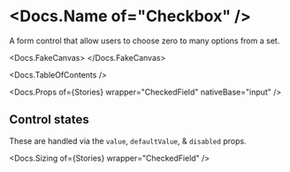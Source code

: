 


<Meta of={Stories} />

# <Docs.Name of="Checkbox" />

A form control that allow users to choose zero to many options from a set.

<Docs.FakeCanvas>
  <Checkbox label="Vote for me!" sizer={Checkbox.sizer.medium} />
</Docs.FakeCanvas>

<Docs.TableOfContents />

<Docs.Props of={Stories} wrapper="CheckedField" nativeBase="input" />

## Control states

These are handled via the `value`, `defaultValue`, & `disabled` props.

<Canvas of={Stories.AllControlStates} sourceState="shown" />

<Docs.Sizing of={Stories} wrapper="CheckedField" />
